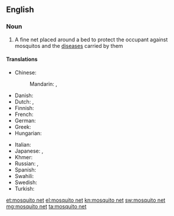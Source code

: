 ==English==

===Noun===
{{wikipedia}}
{{en-noun|head=[[mosquito]] [[net]]}}

# A fine net placed around a bed to protect the occupant against mosquitos and the [[disease]]s carried by them

====Translations====
{{trans-top|fine net used to protect against mosquitos}}
* Chinese:
*: Mandarin: {{t|cmn|蚊帳|sc=Hani}}, {{t|cmn|蚊帐|tr=wénzhàng|sc=Hani}}
* Danish: {{t-|da|myggenet|n}}
* Dutch: {{t+|nl|klamboe|m}}, {{t-|nl|muskietennet|n}}
* Finnish: {{t+|fi|hyttysverkko}}
* French: {{t+|fr|moustiquaire|f}}
* German: {{t|de|Moskitonetz|n}}
*Greek: {{t+|el|κουνουπιέρα|tr=kounoupiéra}}
*Hungarian: {{t+|hu|szúnyogháló}}
{{trans-mid}}
* Italian: {{t+|it|zanzariera|f}}
* Japanese: {{t|ja|蚊帳|tr=かや, kaya|sc=Jpan}}, {{t|ja|蚊屋|tr=かや, kaya|sc=Jpan}}
* Khmer: {{t|km|មុង|tr=mung|sc=Khmr}}
* Russian: {{t|ru|накомарник|m|tr=nakomárnik|sc=Cyrl}}, {{t|ru|москитная сетка|f|tr=moskítnaja sétka|sc=Cyrl}}
*Spanish: {{t-|es|mosquitero|m}}
* Swahili: {{t+|sw|kiandarua cha mbu}}
*Swedish: {{t-|sv|myggnät|n}}
* Turkish: {{t+|tr|cibinlik}}
{{trans-bottom}}

[[et:mosquito net]]
[[el:mosquito net]]
[[kn:mosquito net]]
[[sw:mosquito net]]
[[mg:mosquito net]]
[[ta:mosquito net]]